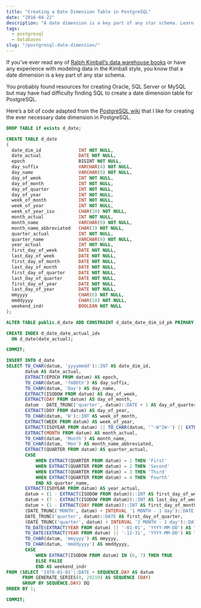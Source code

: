 ```yaml
---
title: "Creating a Date Dimension Table in PostgreSQL"
date: "2016-04-22"
description: "A date dimension is a key part of any star schema. Learn how to easily create on in PostgreSQL."
tags:
  - postgresql
  - databases
slug: "/postgresql-date-dimension/"
---
```


If you’ve ever read any of [Ralph Kimball’s data warehouse books](https://www.kimballgroup.com/) or have any experience with modeling data in the Kimball style, you know that a date dimension is a key part of any star schema.

You probably found resources for creating Oracle, SQL Server or MySQL but may have had difficulty finding SQL to create a date dimension table for PostgreSQL.

Here’s a bit of code adapted from the [PostgreSQL wiki](https://wiki.postgresql.org/wiki/Date_and_Time_dimensions) that I like for creating the ever necessary date dimension in PostgreSQL.

```sql
DROP TABLE if exists d_date;

CREATE TABLE d_date
(
  date_dim_id              INT NOT NULL,
  date_actual              DATE NOT NULL,
  epoch                    BIGINT NOT NULL,
  day_suffix               VARCHAR(4) NOT NULL,
  day_name                 VARCHAR(9) NOT NULL,
  day_of_week              INT NOT NULL,
  day_of_month             INT NOT NULL,
  day_of_quarter           INT NOT NULL,
  day_of_year              INT NOT NULL,
  week_of_month            INT NOT NULL,
  week_of_year             INT NOT NULL,
  week_of_year_iso         CHAR(10) NOT NULL,
  month_actual             INT NOT NULL,
  month_name               VARCHAR(9) NOT NULL,
  month_name_abbreviated   CHAR(3) NOT NULL,
  quarter_actual           INT NOT NULL,
  quarter_name             VARCHAR(9) NOT NULL,
  year_actual              INT NOT NULL,
  first_day_of_week        DATE NOT NULL,
  last_day_of_week         DATE NOT NULL,
  first_day_of_month       DATE NOT NULL,
  last_day_of_month        DATE NOT NULL,
  first_day_of_quarter     DATE NOT NULL,
  last_day_of_quarter      DATE NOT NULL,
  first_day_of_year        DATE NOT NULL,
  last_day_of_year         DATE NOT NULL,
  mmyyyy                   CHAR(6) NOT NULL,
  mmddyyyy                 CHAR(10) NOT NULL,
  weekend_indr             BOOLEAN NOT NULL
);

ALTER TABLE public.d_date ADD CONSTRAINT d_date_date_dim_id_pk PRIMARY KEY (date_dim_id);

CREATE INDEX d_date_date_actual_idx
  ON d_date(date_actual);

COMMIT;

INSERT INTO d_date
SELECT TO_CHAR(datum, 'yyyymmdd')::INT AS date_dim_id,
       datum AS date_actual,
       EXTRACT(EPOCH FROM datum) AS epoch,
       TO_CHAR(datum, 'fmDDth') AS day_suffix,
       TO_CHAR(datum, 'Day') AS day_name,
       EXTRACT(ISODOW FROM datum) AS day_of_week,
       EXTRACT(DAY FROM datum) AS day_of_month,
       datum - DATE_TRUNC('quarter', datum)::DATE + 1 AS day_of_quarter,
       EXTRACT(DOY FROM datum) AS day_of_year,
       TO_CHAR(datum, 'W')::INT AS week_of_month,
       EXTRACT(WEEK FROM datum) AS week_of_year,
       EXTRACT(ISOYEAR FROM datum) || TO_CHAR(datum, '"-W"IW-') || EXTRACT(ISODOW FROM datum) AS week_of_year_iso,
       EXTRACT(MONTH FROM datum) AS month_actual,
       TO_CHAR(datum, 'Month') AS month_name,
       TO_CHAR(datum, 'Mon') AS month_name_abbreviated,
       EXTRACT(QUARTER FROM datum) AS quarter_actual,
       CASE
           WHEN EXTRACT(QUARTER FROM datum) = 1 THEN 'First'
           WHEN EXTRACT(QUARTER FROM datum) = 2 THEN 'Second'
           WHEN EXTRACT(QUARTER FROM datum) = 3 THEN 'Third'
           WHEN EXTRACT(QUARTER FROM datum) = 4 THEN 'Fourth'
           END AS quarter_name,
       EXTRACT(ISOYEAR FROM datum) AS year_actual,
       datum + (1 - EXTRACT(ISODOW FROM datum))::INT AS first_day_of_week,
       datum + (7 - EXTRACT(ISODOW FROM datum))::INT AS last_day_of_week,
       datum + (1 - EXTRACT(DAY FROM datum))::INT AS first_day_of_month,
       (DATE_TRUNC('MONTH', datum) + INTERVAL '1 MONTH - 1 day')::DATE AS last_day_of_month,
       DATE_TRUNC('quarter', datum)::DATE AS first_day_of_quarter,
       (DATE_TRUNC('quarter', datum) + INTERVAL '3 MONTH - 1 day')::DATE AS last_day_of_quarter,
       TO_DATE(EXTRACT(YEAR FROM datum) || '-01-01', 'YYYY-MM-DD') AS first_day_of_year,
       TO_DATE(EXTRACT(YEAR FROM datum) || '-12-31', 'YYYY-MM-DD') AS last_day_of_year,
       TO_CHAR(datum, 'mmyyyy') AS mmyyyy,
       TO_CHAR(datum, 'mmddyyyy') AS mmddyyyy,
       CASE
           WHEN EXTRACT(ISODOW FROM datum) IN (6, 7) THEN TRUE
           ELSE FALSE
           END AS weekend_indr
FROM (SELECT '1970-01-01'::DATE + SEQUENCE.DAY AS datum
      FROM GENERATE_SERIES(0, 29219) AS SEQUENCE (DAY)
      GROUP BY SEQUENCE.DAY) DQ
ORDER BY 1;

COMMIT;
```
